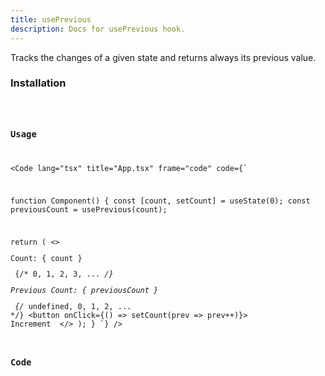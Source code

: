 ```yaml
---
title: usePrevious
description: Docs for usePrevious hook.
---
```



Tracks the changes of a given state and returns always its previous value.

### Installation
<Code code="npx rabbithook@latest add use-previous" lang="bash" frame={false} />

### Usage
<Code
    lang="tsx"
    title="App.tsx"
    frame="code"
    code={`

function Component() {
  const [count, setCount] = useState(0);
  const previousCount = usePrevious(count);

  return (
    <>
      <p>Count: { count }</p>                   {/* 0, 1, 2, 3, ... */}
      <p>Previous Count: { previousCount }</p>  {/* undefined, 0, 1, 2, ... */}
      <button onClick={() => setCount(prev => prev++)}>
        Increment
      </button>
    </>
  );
}
`}
  />

### Code
<Tabs>
  <TabItem label="Typescript">
    <Code
      lang="ts"
      title="use-previous.ts"
      frame="code"
      code={hookTypescript}
    />
  </TabItem>
  <TabItem label="Javascript">
    <Code
      lang="js"
      title="use-previous.js"
      frame="code"
      code={hookJavascript}
    />
  </TabItem>
</Tabs>

